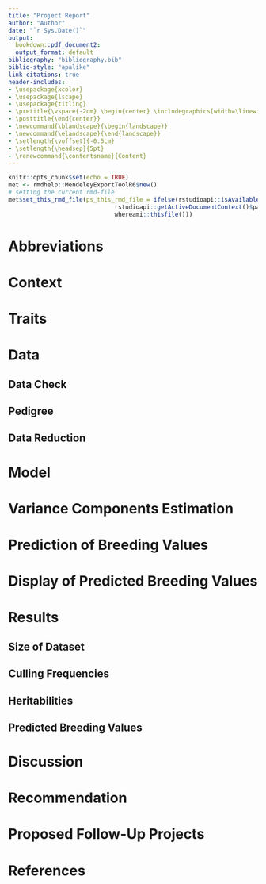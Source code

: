 ```yaml
---
title: "Project Report"
author: "Author"
date: "`r Sys.Date()`"
output:
  bookdown::pdf_document2: 
  output_format: default
bibliography: "bibliography.bib"
biblio-style: "apalike"
link-citations: true
header-includes:
- \usepackage{xcolor}
- \usepackage{lscape}  
- \usepackage{titling}
- \pretitle{\vspace{-2cm} \begin{center} \includegraphics[width=\linewidth]{logo/quag_logo.png}\LARGE\\}
- \posttitle{\end{center}}
- \newcommand{\blandscape}{\begin{landscape}}
- \newcommand{\elandscape}{\end{landscape}}
- \setlength{\voffset}{-0.5cm}
- \setlength{\headsep}{5pt}
- \renewcommand{\contentsname}{Content}
---
```


```r
knitr::opts_chunk$set(echo = TRUE)
met <- rmdhelp::MendeleyExportToolR6$new()
# setting the current rmd-file
met$set_this_rmd_file(ps_this_rmd_file = ifelse(rstudioapi::isAvailable(),
                              rstudioapi::getActiveDocumentContext()$path,
                              whereami::thisfile()))

```

\newpage

# Abbreviations


# Context


# Traits


# Data

## Data Check

## Pedigree

## Data Reduction


# Model


# Variance Components Estimation


# Prediction of Breeding Values


# Display of Predicted Breeding Values


# Results

## Size of Dataset

## Culling Frequencies

## Heritabilities

## Predicted Breeding Values


# Discussion


# Recommendation


# Proposed Follow-Up Projects 


# References


